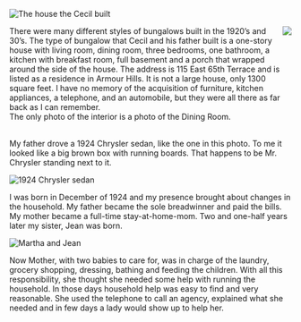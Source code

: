 
<BookPage title="The House that Cecil Built">

![The house the Cecil built](/images/image83.jpg)

<img src="/images/image59.jpg" style="float: right; max-width: 20ch;" />There were many different styles of bungalows built in the 1920’s and 30’s.  The type of bungalow that Cecil and his father built is a one-story house with living room, dining room, three bedrooms, one bathroom, a kitchen with breakfast room, full basement and a porch that wrapped around the side of the house.  The address is 115 East 65th Terrace and is listed as a residence in Armour Hills.  It is not a large house, only 1300 square feet.  I have no memory of the acquisition of furniture, kitchen appliances, a telephone, and an automobile, but they were all there as far back as I can remember.  
The only photo of the interior is a photo of the Dining Room.  

<br />
<div style="clear: right"></div>My father drove a 1924 Chrysler sedan, like the one in this photo.  To me it looked like a big brown box with running boards. That happens to be Mr. Chrysler standing next to it.

![1924 Chrysler sedan](/images/image85.jpg)

I was born in December of 1924 and my presence brought about changes in the household.  My father became the sole breadwinner and paid the bills. My mother became a full-time stay-at-home-mom. Two and one-half years later my sister, Jean was born.

![Martha and Jean](/images/image87.jpg)

Now Mother, with two babies to care for, was in charge of the laundry, grocery shopping, dressing, bathing and feeding the children. With all this responsibility, she thought she needed some help with running the household. In those days household help was easy to find and very reasonable.  She used the telephone to call an agency, explained what she needed and in few days a lady would show up to help her. 


</BookPage>
